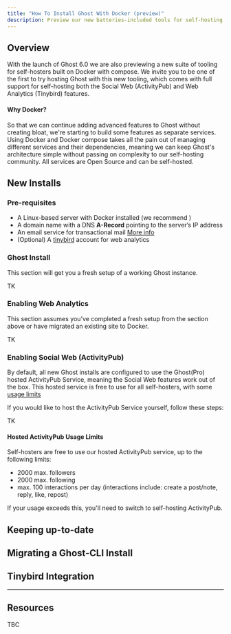 ```yaml
---
title: "How To Install Ghost With Docker (preview)"
description: Preview our new batteries-included tools for self-hosting Ghost using Docker compose.
---
```


## Overview

With the launch of Ghost 6.0 we are also previewing a new suite of tooling for self-hosters built on Docker with compose.
We invite you to be one of the first to try hosting Ghost with this new tooling, which comes with full support for self-hosting
both the Social Web (ActivityPub) and Web Analytics (Tinybird) features.

#### Why Docker?

So that we can continue adding advanced features to Ghost without creating bloat, we're starting to build some features as separate services.
Using Docker and Docker compose takes all the pain out of managing different services and their dependencies, meaning we can keep Ghost's architecture simple
without passing on complexity to our self-hosting community. All services are Open Source and can be self-hosted.

## New Installs

### Pre-requisites
- A Linux-based server with Docker installed (we recommend )
- A domain name with a DNS **A-Record** pointing to the server’s IP address
- An email service for transactional mail [More info](/config/#mail)
- (Optional) A [tinybird](https://www.tinybird.co/) account for web analytics


### Ghost Install

This section will get you a fresh setup of a working Ghost instance.

TK

### Enabling Web Analytics

This section assumes you’ve completed a fresh setup from the section above or have migrated an existing site to Docker.

TK

### Enabling Social Web (ActivityPub)

By default, all new Ghost installs are configured to use the Ghost(Pro) hosted ActivityPub Service, meaning the Social Web features work out of the box.
This hosted service is free to use for all self-hosters, with some [usage limits]()

If you would like to host the ActivityPub Service yourself, follow these steps:

TK



#### Hosted ActivityPub Usage Limits
Self-hosters are free to use our hosted ActivityPub service, up to the following limits:

* 2000 max. followers
* 2000 max. following
* max. 100 interactions per day (interactions include: create a post/note, reply, like, repost)

If your usage exceeds this, you'll need to switch to self-hosting ActivityPub.


## Keeping up-to-date

## Migrating a Ghost-CLI Install

## Tinybird Integration




***

## Resources

TBC